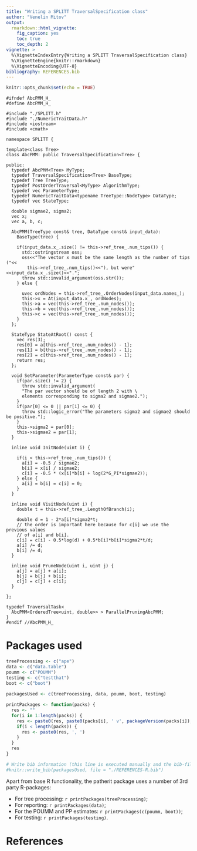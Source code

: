 ```yaml
---
title: "Writing a SPLITT TraversalSpecification class"
author: "Venelin Mitov"
output: 
  rmarkdown::html_vignette:
    fig_caption: yes
    toc: true
    toc_depth: 2
vignette: >
  %\VignetteIndexEntry{Writing a SPLITT TraversalSpecification class}
  %\VignetteEngine{knitr::rmarkdown}
  %\VignetteEncoding{UTF-8}
bibliography: REFERENCES.bib
---
```

```r
knitr::opts_chunk$set(echo = TRUE)
```

```Rcpp
#ifndef AbcPMM_H_
#define AbcPMM_H_

#include "./SPLITT.h"
#include "./NumericTraitData.h"
#include <iostream>
#include <cmath>

namespace SPLITT {

template<class Tree>
class AbcPMM: public TraversalSpecification<Tree> {

public:
  typedef AbcPMM<Tree> MyType;
  typedef TraversalSpecification<Tree> BaseType;
  typedef Tree TreeType;
  typedef PostOrderTraversal<MyType> AlgorithmType;
  typedef vec ParameterType;
  typedef NumericTraitData<typename TreeType::NodeType> DataType;
  typedef vec StateType;

  double sigmae2, sigma2;
  vec x;
  vec a, b, c;

  AbcPMM(TreeType const& tree, DataType const& input_data):
    BaseType(tree) {

    if(input_data.x_.size() != this->ref_tree_.num_tips()) {
      std::ostringstream oss;
      oss<<"The vector x must be the same length as the number of tips ("<<
        this->ref_tree_.num_tips()<<"), but were"<<input_data.x_.size()<<".";
      throw std::invalid_argument(oss.str());
    } else {

      uvec ordNodes = this->ref_tree_.OrderNodes(input_data.names_);
      this->x = At(input_data.x_, ordNodes);
      this->a = vec(this->ref_tree_.num_nodes());
      this->b = vec(this->ref_tree_.num_nodes());
      this->c = vec(this->ref_tree_.num_nodes());
    }
  };

  StateType StateAtRoot() const {
    vec res(3);
    res[0] = a[this->ref_tree_.num_nodes() - 1];
    res[1] = b[this->ref_tree_.num_nodes() - 1];
    res[2] = c[this->ref_tree_.num_nodes() - 1];
    return res;
  };

  void SetParameter(ParameterType const& par) {
    if(par.size() != 2) {
      throw std::invalid_argument(
      "The par vector should be of length 2 with \
      elements corresponding to sigma2 and sigmae2.");
    }
    if(par[0] <= 0 || par[1] <= 0) {
      throw std::logic_error("The parameters sigma2 and sigmae2 should be positive.");
    }
    this->sigma2 = par[0];
    this->sigmae2 = par[1];
  }

  inline void InitNode(uint i) {
    
    if(i < this->ref_tree_.num_tips()) {
      a[i] = -0.5 / sigmae2;  
      b[i] = x[i] / sigmae2;
      c[i] = -0.5 * (x[i]*b[i] + log(2*G_PI*sigmae2));
    } else {
      a[i] = b[i] = c[i] = 0;
    }
  }

  inline void VisitNode(uint i) {
    double t = this->ref_tree_.LengthOfBranch(i);
    
    double d = 1 - 2*a[i]*sigma2*t;
    // the order is important here because for c[i] we use the previous values 
    // of a[i] and b[i].
    c[i] = c[i] - 0.5*log(d) + 0.5*b[i]*b[i]*sigma2*t/d;
    a[i] /= d;
    b[i] /= d;
  }

  inline void PruneNode(uint i, uint j) {
    a[j] = a[j] + a[i];
    b[j] = b[j] + b[i];
    c[j] = c[j] + c[i];
  }

};

typedef TraversalTask<
  AbcPMM<OrderedTree<uint, double>> > ParallelPruningAbcPMM;
}
#endif //AbcPMM_H_
```


# Packages used
```r
treeProcessing <- c("ape")
data <- c("data.table")
poumm <- c("POUMM")
testing <- c("testthat")
boot <- c("boot")
 
packagesUsed <- c(treeProcessing, data, poumm, boot, testing)

printPackages <- function(packs) {
  res <- ""
  for(i in 1:length(packs)) {
    res <- paste0(res, paste0(packs[i], ' v', packageVersion(packs[i]), ' [@R-', packs[i], ']'))
    if(i < length(packs)) {
      res <- paste0(res, ', ')
    }
  }
  res
}

# Write bib information (this line is executed manually and the bib-file is edited manually after that)
#knitr::write_bib(packagesUsed, file = "./REFERENCES-R.bib")
```

Apart from base R functionality, the patherit package uses a number of 3rd party R-packages:

* For tree processing: `r printPackages(treeProcessing)`;
* For reporting: `r printPackages(data)`;
* For the POUMM and PP estimates: `r printPackages(c(poumm, boot))`;
* For testing: `r printPackages(testing)`.

# References

